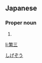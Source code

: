 ==Japanese==
{{ja-kanjitab|しげ|ぞう|yomi=ko}}

===Proper noun===
{{ja-pos|proper|しげぞう}}

# {{given name|male|lang=ja}}

[[Category:Japanese male given names|しげぞう]]

[[li:繁三]]